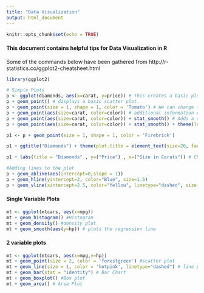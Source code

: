 ```yaml
---
title: "Data Visualization"
output: html_document
---
```


```r
knitr::opts_chunk$set(echo = TRUE)
```

#### This document contains helpful tips for Data Visualization in R

Some of the commands below have been gathered from http://r-statistics.co/ggplot2-cheatsheet.html

```r
library(ggplot2)
```

```r
# Simple Plots
p <- ggplot(diamonds, aes(x=carat, y=price)) # This creates a basic plot but nothing will be visible. Need to add layers to make the plot visible
p + geom_point() # displays a basic scatter plot.
p + geom_point(size = 1, shape = 1, color = 'Tomato') # We can change the look and feel of the layer
p + geom_point(aes(size=carat, color=color)) # additional information can be displayed using aes
p + geom_point(aes(size=carat, color=color)) + stat_smooth() # Adds a statistical line using fitting with lm
p + geom_point(aes(size=carat, color=color)) + stat_smooth() + theme(legend.position="top") # change the leged position

p1 <- p + geom_point(size = 1, shape = 1, color = 'Firebrick')

p1 + ggtitle("Diamonds") + theme(plot.title = element_text(size=20, face="bold", vjust=2)) # Give a title and set the title properties

p1 + labs(title = "Diamonds" , y=("Price") , x=("Size in Carats")) # Change the X and Y labels

#Adding lines to the plot
p + geom_abline(aes(intercept=0,slope = 1))
p + geom_hline(yintercept=2, color="Blue", size=1.5)
p + geom_vline(xintercept=2.5, color="Yellow", linetype="dashed", size = 2)
```

#### Single Variable Plots

```r
mt <- ggplot(mtcars, aes(x=mpg))
mt + geom_histogram() #Histogram
mt + geom_density() #density plot
mt + geom_smooth(aes(y=hp)) # plots the regression line
```

#### 2 variable plots

```r
mt <- ggplot(mtcars, aes(x=mpg,y=hp))
mt + geom_point(size = 2, color = 'forestgreen') #scatter plot
mt + geom_line(size = 1, color = 'hotpink', linetype="dashed") # line plot
mt + geom_bar(stat = "identity") # Bar Chart
mt + geom_boxplot() #Box plot
mt + geom_area() # Area Plot
```
